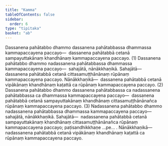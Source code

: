 ```yaml
---
title: "Kamma"
tableOfContents: false
sidebar:
  order: 6
type: "tipitaka"
basket: "ab"
---
```



<DynamicBreadcrumb />

<Division number="23">

<Paragraph number="4111">
Dassanena pahātabbo dhammo dassanena pahātabbassa dhammassa kammapaccayena paccayo—  dassanena pahātabbā cetanā sampayuttakānaṃ khandhānaṃ kammapaccayena paccayo. (1)
</Paragraph>

<Paragraph number="4112">
Dassanena pahātabbo dhammo nadassanena pahātabbassa dhammassa kammapaccayena paccayo—  sahajātā, nānākkhaṇikā. <Emphasis>Sahajātā</Emphasis>—  dassanena pahātabbā cetanā cittasamuṭṭhānānaṃ rūpānaṃ kammapaccayena paccayo. <Emphasis>Nānākkhaṇikā</Emphasis>—  dassanena pahātabbā cetanā vipākānaṃ khandhānaṃ kaṭattā ca rūpānaṃ kammapaccayena paccayo. (2)
</Paragraph>

<Paragraph number="4113">
Dassanena pahātabbo dhammo dassanena pahātabbassa ca nadassanena pahātabbassa ca dhammassa kammapaccayena paccayo—  dassanena pahātabbā cetanā sampayuttakānaṃ khandhānaṃ cittasamuṭṭhānānañca rūpānaṃ kammapaccayena paccayo. (3)
</Paragraph>

</Division>
<Division number="24">

<Paragraph number="4114">
Nadassanena pahātabbo dhammo nadassanena pahātabbassa dhammassa kammapaccayena paccayo—  sahajātā, nānākkhaṇikā. <Emphasis>Sahajātā</Emphasis>—  nadassanena pahātabbā cetanā sampayuttakānaṃ khandhānaṃ cittasamuṭṭhānānañca rūpānaṃ kammapaccayena paccayo; paṭisandhikkhaṇe …pe… . <Emphasis>Nānākkhaṇikā</Emphasis>—  nadassanena pahātabbā cetanā vipākānaṃ khandhānaṃ kaṭattā ca rūpānaṃ kammapaccayena paccayo.
</Paragraph>
</Division>